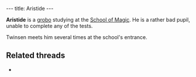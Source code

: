 ---
title: Aristide
---

{{twinsunica import}}{{Infobox Character
 |image=Aristide.jpg
 |race=Grobo
 |gender=Male
 |size=average
 |age=Adult
 |magical=no
 |lba1=
 |lba2=yes
 |occupation=
 |requires=
 |amount=
 |fam1=
 |fam2=
 |planet=
 |island=
 |building=
}}

'''Aristide''' is a [[grobo]] studying at the [[School of Magic]]. He is a rather bad pupil, unable to complete any of the tests.

Twinsen meets him several times at the school's entrance.

==Related threads==
* {{thread|id=5918|title=Stupid Aristide...}}

<!-- remvoe these category links when they're all automated by categorizers...
[[Category:Grobos]]
[[Category:Male characters]]
[[Category:Average characters]]
[[Category:Adult characters]]
[[Category:Desert Island inhabitants]] -->